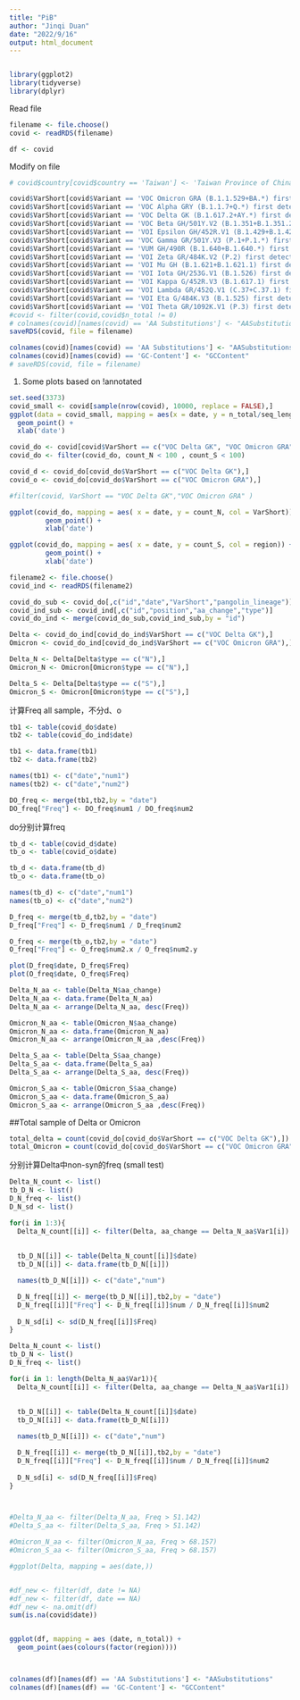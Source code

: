 ```yaml
---
title: "PiB"
author: "Jinqi Duan"
date: "2022/9/16"
output: html_document
---
```


```r
```


```r
library(ggplot2)
library(tidyverse)
library(dplyr)
```
Read file
```r
filename <- file.choose()
covid <- readRDS(filename)
```


```r
df <- covid
```

Modify on file
```r

# covid$country[covid$country == 'Taiwan'] <- 'Taiwan Province of China'

covid$VarShort[covid$Variant == 'VOC Omicron GRA (B.1.1.529+BA.*) first detected in Botswana/Hong Kong/South Africa']  <- 'VOC Omicron GRA'
covid$VarShort[covid$Variant == 'VOC Alpha GRY (B.1.1.7+Q.*) first detected in the UK']  <- 'VOC Alpha GRY'
covid$VarShort[covid$Variant == 'VOC Delta GK (B.1.617.2+AY.*) first detected in India']  <- 'VOC Delta GK'
covid$VarShort[covid$Variant == 'VOC Beta GH/501Y.V2 (B.1.351+B.1.351.2+B.1.351.3) first detected in South Africa']  <- 'VOC Beta GH'
covid$VarShort[covid$Variant == 'VOI Epsilon GH/452R.V1 (B.1.429+B.1.427) first detected in USA/California']  <- 'VOI Epsilon GH'
covid$VarShort[covid$Variant == 'VOC Gamma GR/501Y.V3 (P.1+P.1.*) first detected in Brazil/Japan']  <- 'VOC Gamma GR'
covid$VarShort[covid$Variant == 'VUM GH/490R (B.1.640+B.1.640.*) first detected in Congo/France']  <- 'VUM GH'
covid$VarShort[covid$Variant == 'VOI Zeta GR/484K.V2 (P.2) first detected in Brazil']  <- 'VOI Zeta GR'
covid$VarShort[covid$Variant == 'VOI Mu GH (B.1.621+B.1.621.1) first detected in Colombia']  <- 'VOI Mu GH'
covid$VarShort[covid$Variant == 'VOI Iota GH/253G.V1 (B.1.526) first detected in USA/New York']  <- 'VOI Iota GH'
covid$VarShort[covid$Variant == 'VOI Kappa G/452R.V3 (B.1.617.1) first detected in India']  <- 'VOI Kappa G'
covid$VarShort[covid$Variant == 'VOI Lambda GR/452Q.V1 (C.37+C.37.1) first detected in Peru']  <- 'VOI Lambda GR'
covid$VarShort[covid$Variant == 'VOI Eta G/484K.V3 (B.1.525) first detected in UK/Nigeria']  <- 'VOI Eta G'
covid$VarShort[covid$Variant == 'VOI Theta GR/1092K.V1 (P.3) first detected in the Philippines']  <- 'VOI Theta GR'
#covid <- filter(covid,covid$n_total != 0)
# colnames(covid)[names(covid) == 'AA Substitutions'] <- "AASubstitutions" 
saveRDS(covid, file = filename)


```



```r
colnames(covid)[names(covid) == 'AA Substitutions'] <- "AASubstitutions" 
colnames(covid)[names(covid) == 'GC-Content'] <- "GCContent"
# saveRDS(covid, file = filename)
```


1. Some plots based on !annotated
```r

set.seed(3373)
covid_small <- covid[sample(nrow(covid), 10000, replace = FALSE),]
ggplot(data = covid_small, mapping = aes(x = date, y = n_total/seq_length, col = region)) +
  geom_point() +
  xlab('date')

```


```r
covid_do <- covid[covid$VarShort == c("VOC Delta GK", "VOC Omicron GRA"),]
covid_do <- filter(covid_do, count_N < 100 , count_S < 100)

covid_d <- covid_do[covid_do$VarShort == c("VOC Delta GK"),]
covid_o <- covid_do[covid_do$VarShort == c("VOC Omicron GRA"),]
```


```r
#filter(covid, VarShort == "VOC Delta GK","VOC Omicron GRA" )

ggplot(covid_do, mapping = aes( x = date, y = count_N, col = VarShort)) +
         geom_point() +
         xlab('date')

ggplot(covid_do, mapping = aes( x = date, y = count_S, col = region)) +
         geom_point() +
         xlab('date')

```

```r
filename2 <- file.choose()
covid_ind <- readRDS(filename2)
```

```r
covid_do_sub <- covid_do[,c("id","date","VarShort","pangolin_lineage")] 
covid_ind_sub <- covid_ind[,c("id","position","aa_change","type")]
covid_do_ind <- merge(covid_do_sub,covid_ind_sub,by = "id")
```

```r
Delta <- covid_do_ind[covid_do_ind$VarShort == c("VOC Delta GK"),]
Omicron <- covid_do_ind[covid_do_ind$VarShort == c("VOC Omicron GRA"),]

Delta_N <- Delta[Delta$type == c("N"),]
Omicron_N <- Omicron[Omicron$type == c("N"),]

Delta_S <- Delta[Delta$type == c("S"),]
Omicron_S <- Omicron[Omicron$type == c("S"),]
```


计算Freq
all sample，不分d、o
```r
tb1 <- table(covid_do$date)
tb2 <- table(covid_do_ind$date)

tb1 <- data.frame(tb1)
tb2 <- data.frame(tb2)

names(tb1) <- c("date","num1")
names(tb2) <- c("date","num2")

DO_freq <- merge(tb1,tb2,by = "date")
DO_freq["Freq"] <- DO_freq$num1 / DO_freq$num2
```

do分别计算freq
```r
tb_d <- table(covid_d$date)
tb_o <- table(covid_o$date)

tb_d <- data.frame(tb_d)
tb_o <- data.frame(tb_o)

names(tb_d) <- c("date","num1")
names(tb_o) <- c("date","num2")

D_freq <- merge(tb_d,tb2,by = "date")
D_freq["Freq"] <- D_freq$num1 / D_freq$num2

O_freq <- merge(tb_o,tb2,by = "date")
O_freq["Freq"] <- O_freq$num2.x / O_freq$num2.y
```

```r
plot(D_freq$date, D_freq$Freq)
plot(O_freq$date, O_freq$Freq)
```




```r
Delta_N_aa <- table(Delta_N$aa_change)
Delta_N_aa <- data.frame(Delta_N_aa)
Delta_N_aa <- arrange(Delta_N_aa, desc(Freq))
```

```r
Omicron_N_aa <- table(Omicron_N$aa_change) 
Omicron_N_aa <- data.frame(Omicron_N_aa)
Omicron_N_aa <- arrange(Omicron_N_aa ,desc(Freq))
```

```r

Delta_S_aa <- table(Delta_S$aa_change)
Delta_S_aa <- data.frame(Delta_S_aa)
Delta_S_aa <- arrange(Delta_S_aa, desc(Freq))
```

```r
Omicron_S_aa <- table(Omicron_S$aa_change) 
Omicron_S_aa <- data.frame(Omicron_S_aa)
Omicron_S_aa <- arrange(Omicron_S_aa ,desc(Freq))
```

##Total sample of Delta or Omicron 
```r
total_delta = count(covid_do[covid_do$VarShort == c("VOC Delta GK"),]) #51142
total_Omicron = count(covid_do[covid_do$VarShort == c("VOC Omicron GRA"),]) #68157
```

分别计算Delta中non-syn的freq
(small test)
```r

Delta_N_count <- list()
tb_D_N <- list()
D_N_freq <- list()
D_N_sd <- list()

for(i in 1:3){
  Delta_N_count[[i]] <- filter(Delta, aa_change == Delta_N_aa$Var1[i])
  
  
  tb_D_N[[i]] <- table(Delta_N_count[[i]]$date)
  tb_D_N[[i]] <- data.frame(tb_D_N[[i]])

  names(tb_D_N[[i]]) <- c("date","num")

  D_N_freq[[i]] <- merge(tb_D_N[[i]],tb2,by = "date")
  D_N_freq[[i]]["Freq"] <- D_N_freq[[i]]$num / D_N_freq[[i]]$num2
  
  D_N_sd[i] <- sd(D_N_freq[[i]]$Freq)
}

```

```r

Delta_N_count <- list()
tb_D_N <- list()
D_N_freq <- list()

for(i in 1: length(Delta_N_aa$Var1)){
  Delta_N_count[[i]] <- filter(Delta, aa_change == Delta_N_aa$Var1[i])
  
  
  tb_D_N[[i]] <- table(Delta_N_count[[i]]$date)
  tb_D_N[[i]] <- data.frame(tb_D_N[[i]])

  names(tb_D_N[[i]]) <- c("date","num")

  D_N_freq[[i]] <- merge(tb_D_N[[i]],tb2,by = "date")
  D_N_freq[[i]]["Freq"] <- D_N_freq[[i]]$num / D_N_freq[[i]]$num2
  
  D_N_sd[i] <- sd(D_N_freq[[i]]$Freq)
}




```

```r
#Delta_N_aa <- filter(Delta_N_aa, Freq > 51.142)
#Delta_S_aa <- filter(Delta_S_aa, Freq > 51.142)

#Omicron_N_aa <- filter(Omicron_N_aa, Freq > 68.157)
#Omicron_S_aa <- filter(Omicron_S_aa, Freq > 68.157)

#ggplot(Delta, mapping = aes(date,))
```





```r

```


```r
#df_new <- filter(df, date != NA)
#df_new <- filter(df, date == NA)
#df_new <- na.omit(df)
sum(is.na(covid$date))

```



```r



```



```r
ggplot(df, mapping = aes (date, n_total)) +
  geom_point(aes(colours(factor(region))))
```

```r


```

```r


```

```r
colnames(df)[names(df) == 'AA Substitutions'] <- "AASubstitutions" 
colnames(df)[names(df) == 'GC-Content'] <- "GCContent"
```

```r

```




